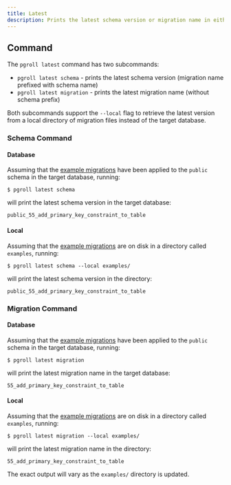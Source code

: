 ```yaml
---
title: Latest
description: Prints the latest schema version or migration name in either the target database or a local directory of migration files.
---
```


## Command

The `pgroll latest` command has two subcommands:

- `pgroll latest schema` - prints the latest schema version (migration name prefixed with schema name)
- `pgroll latest migration` - prints the latest migration name (without schema prefix)

Both subcommands support the `--local` flag to retrieve the latest version from a local directory of migration files instead of the target database.

### Schema Command

#### Database

Assuming that the [example migrations](https://github.com/xataio/pgroll/tree/main/examples) have been applied to the `public` schema in the target database, running:

```
$ pgroll latest schema
```

will print the latest schema version in the target database:

```
public_55_add_primary_key_constraint_to_table
```

#### Local

Assuming that the [example migrations](https://github.com/xataio/pgroll/tree/main/examples) are on disk in a directory called `examples`, running:

```
$ pgroll latest schema --local examples/
```

will print the latest schema version in the directory:

```
public_55_add_primary_key_constraint_to_table
```

### Migration Command

#### Database

Assuming that the [example migrations](https://github.com/xataio/pgroll/tree/main/examples) have been applied to the `public` schema in the target database, running:

```
$ pgroll latest migration
```

will print the latest migration name in the target database:

```
55_add_primary_key_constraint_to_table
```

#### Local

Assuming that the [example migrations](https://github.com/xataio/pgroll/tree/main/examples) are on disk in a directory called `examples`, running:

```
$ pgroll latest migration --local examples/
```

will print the latest migration name in the directory:

```
55_add_primary_key_constraint_to_table
```

The exact output will vary as the `examples/` directory is updated.
